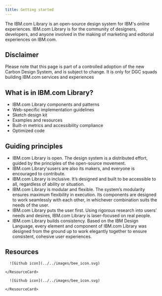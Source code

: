 ```yaml
---
title: Getting started
---
```


<PageDescription>

The IBM.com Library is an open-source design system for IBM's online experiences. IBM.com Library is for the community of designers, developers, and anyone involved in the making of marketing and editorial experiences on IBM.com. 

</PageDescription>

## Disclaimer 
Please note that this page is part of a controlled adoption of the new Carbon Design System, and is subject to change. It is only for DGC squads building IBM.com services and experiences

## What is in IBM.com Library?
* IBM.com Library components and patterns
* Web-specific implementation guidelines 
* Sketch design kit 
* Examples and resources
* Built-in metrics and accessibility compliance
* Optimized code

## Guiding principles
* IBM.com Library is open. The design system is a distributed effort, guided by the principles of the open-source movement. 
* IBM.com Library'susers are also its makers, and everyone is encouraged to contribute.
* IBM.com Library is inclusive. It’s designed and built to be accessible to all, regardless of ability or situation.
* IBM.com Library is modular and flexible. The system’s modularity ensures maximum flexibility in execution. Its components are designed to work seamlessly with each other, in whichever combination suits the needs of the user.
* IBM.com Library puts the user first. Using rigorous research into users’ needs and desires, IBM.com Library is laser-focused on real people.
* IBM.com Library builds consistency. Based on the IBM Design Language, every element and component of IBM.com Library was designed from the ground up to work elegantly together to ensure consistent, cohesive user experiences.

## Resources 

<Row className="resource-card-group">
  <Column colMd={4} colLg={4} noGutterSm>
    <ResourceCard
      subTitle="Resource Page"
      href="#"
    >
      
      ![Github icon](../../images/bee_icon.svg)
      
    </ResourceCard>
  </Column>
  <Column colMd={4} colLg={4} noGutterSm>
    <ResourceCard
      subTitle="Help Page"          
      href="#"
    >
      
      ![Github icon](../../images/bee_icon.svg)
      
    </ResourceCard>
  </Column>
</Row>
